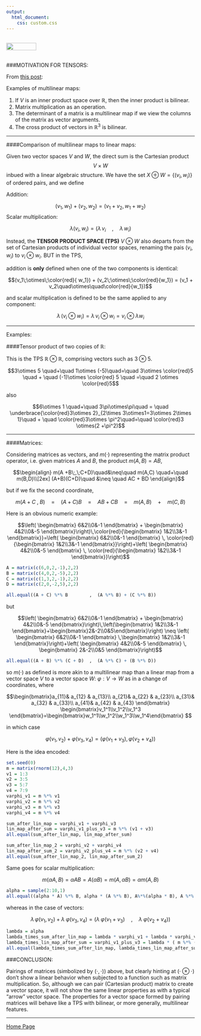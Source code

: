 ```yaml
---
output: 
  html_document:
    css: custom.css
---
```


<br>
<a href="http://rinterested.github.io/statistics/index.html">
<img HEIGHT="20" WIDTH="80" src="https://cloud.githubusercontent.com/assets/9312897/10556783/a27a26fa-745c-11e5-9b1a-2d5bd737387a.PNG"></a>
<br><br>

###MOTIVATION FOR TENSORS:
<br>

From [this post](https://jeremykun.com/2014/01/17/how-to-conquer-tensorphobia/):

Examples of multilinear maps:

1. If $V$ is an inner product space over $\mathbb{R},$ then the inner product is bilinear.
2. Matrix multiplication as an operation.
2. The determinant of a matrix is a multilinear map if we view the columns of the matrix as vector arguments.
3. The cross product of vectors in $\mathbb{R}^3$ is bilinear.

---

####Comparison of multilinear maps to linear maps:

Given two vector spaces $V$ and $W$, the direct sum is the Cartesian product $$V \times W$$ inbued with a linear algebraic structure. We have the set $X\oplus W =\{(v_i,w_i)\}$ of ordered pairs, and we define

Addition:

$$(v_1,w_1) + (v_2,w_2)=(v_1 + v_2, w_1 + w_2)$$
Scalar multiplication:

$$\lambda(v_i,w_i)=(\lambda\,v_i\quad,\quad\lambda \,w_i)$$

Instead, the **TENSOR PRODUCT SPACE (TPS)** $V\otimes W$ also departs from the set of Cartesian products of individual vector spaces, renaming the pais $(v_i,w_i)$ to $v_i\otimes w_i.$ BUT in the TPS, 

addition is **only** defined when one of the two components is identical:

$$(v_1\;\otimes\;\color{red}{ w_1}) + (v_2\;\otimes\;\color{red}{w_1}) = (v_1 + v_2\quad\otimes\quad\color{red}{w_1})$$

and scalar multiplication is defined to be the same applied to any component:

$$\lambda\,(v_i \otimes w_i) = \lambda\,v_i \otimes w_i=v_i \otimes \lambda w_i$$

---

Examples:


####Tensor product of two copies of $\mathbb R:$

This is the TPS $\mathbb R \otimes \mathbb R,$ comprising vectors such as $3\otimes 5.$

$$3\otimes 5 \quad+\quad 1\otimes (-5)\quad=\quad 3\otimes \color{red}5 \quad + \quad (-1)\otimes \color{red} 5 \quad =\quad 2 \otimes \color{red}5$$

also

$$6\otimes 1 \quad+\quad 3\pi\otimes\pi\quad = \quad \underbrace{\color{red}3\otimes 2}_{2\times 3\otimes1=3\otimes 2\times 1}\quad + \quad \color{red}3\otimes \pi^2\quad=\quad \color{red}3 \otimes(2 +\pi^2)$$

---


####Matrices:

Considering matrices as vectors, and $m(\cdot)$ representing the matrix product operator, i.e. given matrices $A$ and $B,$ the product $m(A,B) = AB,$

$$\begin{align}
m(A +B\;,\;C+D)\quad&\neq\quad m(A,C) \quad+\quad m(B,D)\\[2ex]
(A+B)(C+D)\quad &\neq \quad AC + BD
\end{align}$$

but if we fix the second coordinate,

$$m(A +C\;,\; B) \quad= \quad(A+C)B\quad=\quad AB + CB \quad =\quad m(A,B) \quad+\quad m(C,B)$$

Here is an obvious numeric example:
 
$$\left( \begin{bmatrix} 6&2\\0&-1 \end{bmatrix} + \begin{bmatrix} 4&2\\0&-5 \end{bmatrix}\right)\,\color{red}{\begin{bmatrix} 1&2\\3&-1 \end{bmatrix}}=\left( \begin{bmatrix} 6&2\\0&-1 \end{bmatrix} \, \color{red}{\begin{bmatrix} 1&2\\3&-1 \end{bmatrix}}\right)+\left( \begin{bmatrix} 4&2\\0&-5 \end{bmatrix} \, \color{red}{\begin{bmatrix} 1&2\\3&-1 \end{bmatrix}}\right)$$

```r
A = matrix(c(6,0,2,-1),2,2)
B = matrix(c(4,0,2,-5),2,2)
C = matrix(c(1,3,2,-1),2,2)
D = matrix(c(2,0,-2,5),2,2)

all.equal((A + C) %*% B        ,  (A %*% B) + (C %*% B))
```

but

$$\left( \begin{bmatrix} 6&2\\0&-1 \end{bmatrix} + \begin{bmatrix} 4&2\\0&-5 \end{bmatrix}\right)\,\left(\begin{bmatrix} 1&2\\3&-1 \end{bmatrix}+\begin{bmatrix}2&-2\\0&5\end{bmatrix}\right)
\neq
\left( \begin{bmatrix} 6&2\\0&-1 \end{bmatrix} \,\begin{bmatrix} 1&2\\3&-1 \end{bmatrix}\right)+\left( \begin{bmatrix} 4&2\\0&-5 \end{bmatrix} \, \begin{bmatrix} 2&-2\\0&5 \end{bmatrix}\right)$$

```r
all.equal((A + B) %*% (C + D)  ,  (A %*% C) + (B %*% D))
```

so $m(\cdot)$ as defined is more akin to a multilinear map than a linear map from a vector space $V$ to a vector space $W$: $\varphi: V \to W$ as in a change of coordinates, where 

$$\begin{bmatrix}a_{11}& a_{12} & a_{13}\\
a_{21}& a_{22} & a_{23}\\
a_{31}& a_{32} & a_{33}\\
a_{41}& a_{42} & a_{43}
\end{bmatrix}
\begin{bmatrix}v_1^1\\v_1^2\\v_1^3
\end{bmatrix}=\begin{bmatrix}w_1^1\\w_1^2\\w_1^3\\w_1^4\end{bmatrix}
$$

in which case

$$\varphi(v_1,v_2)+\varphi(v_3, v_4) = \left(\varphi(v_1 + v_3),\varphi(v_2+v_4)\right)$$

Here is the idea encoded:

```r
set.seed(0)
m = matrix(rnorm(12),4,3)
v1 = 1:3
v2 = 3:5
v3 = 5:7
v4 = 7:9
varphi_v1 = m %*% v1
varphi_v2 = m %*% v2
varphi_v3 = m %*% v3
varphi_v4 = m %*% v4

sum_after_lin_map = varphi_v1 + varphi_v3
lin_map_after_sum = varphi_v1_plus_v3 = m %*% (v1 + v3)
all.equal(sum_after_lin_map, lin_map_after_sum)

sum_after_lin_map_2 = varphi_v2 + varphi_v4
lin_map_after_sum_2 = varphi_v2_plus_v4 = m %*% (v2 + v4)
all.equal(sum_after_lin_map_2, lin_map_after_sum_2)
```



Same goes for scalar multiplication:

$$m(\alpha A,B) = \alpha AB = A(\alpha B) =m(A,\alpha B)= \alpha m (A,B)$$
```r
alpha = sample(2:10,1)
all.equal((alpha * A) %*% B, alpha * (A %*% B), A%*%(alpha * B), A %*% (alpha * B), alpha * (A%*%B))
```

whereas in the case of vectors:

$$\lambda \,\varphi(v_1,v_2)+\lambda\;\varphi(v_3, v_4) = \left(\lambda\;\varphi(v_1 + v_3)\quad,\quad\lambda\;\varphi(v_2+v_4)\right)$$

```r
lambda = alpha
lambda_times_sum_after_lin_map = lambda * varphi_v1 + lambda * varphi_v3
lambda_times_lin_map_after_sum = varphi_v1_plus_v3 = lambda * ( m %*% (v1 + v3) )
all.equal(lambda_times_sum_after_lin_map, lambda_times_lin_map_after_sum)
```

###CONCLUSION:

Pairings of matrices (simbolized by $(\cdot, \cdot)$) above, but clearly hinting at $(\cdot \otimes \cdot)$ don't show a linear behavior when subjected to a function such as matrix multiplication. So, although we can pair (Cartesian product) matrix to create a vector space, it will not show the same linear properties as with a typical "arrow" vector space. The properties for a vector space formed by pairing matrices will behave like a TPS with bilinear, or more generally, multilinear features.

---

<a href="http://rinterested.github.io/statistics/index.html">Home Page</a>
